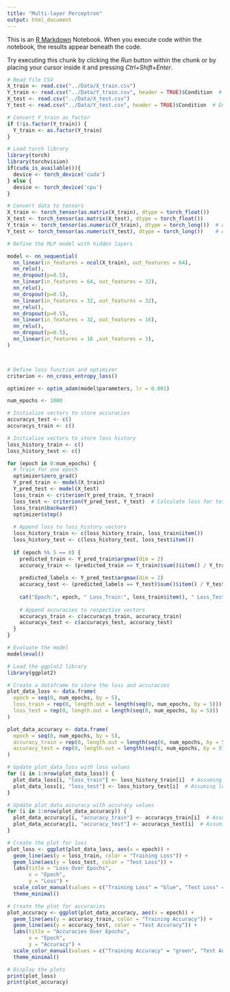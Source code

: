 ```yaml
---
title: "Multi-layer Perceptron"
output: html_document
---
```


This is an [R Markdown](http://rmarkdown.rstudio.com) Notebook. When you execute code within the notebook, the results appear beneath the code.

Try executing this chunk by clicking the *Run* button within the chunk or by placing your cursor inside it and pressing *Ctrl+Shift+Enter*.

```r
# Read file CSV
X_train <- read.csv("../Data/X_train.csv")
Y_train <- read.csv("../Data/Y_train.csv", header = TRUE)$Condition  # Ensure Y_train is read as a vector
X_test <- read.csv("../Data/X_test.csv")
Y_test <- read.csv("../Data/Y_test.csv", header = TRUE)$Condition  # Ensure Y_test is read as a vector

# Convert Y_train as_factor
if (!is.factor(Y_train)) {
  Y_train <- as.factor(Y_train)
}
```

```r
# Load torch library
library(torch)
library(torchvision)
if(cuda_is_available()){
  device <- torch_device('cuda')
} else {
  device <- torch_device('cpu')
}

# Convert data to tensors
X_train <- torch_tensor(as.matrix(X_train), dtype = torch_float())
X_test <- torch_tensor(as.matrix(X_test), dtype = torch_float())
Y_train <- torch_tensor(as.numeric(Y_train), dtype = torch_long())  # Adjust labels if needed
Y_test <- torch_tensor(as.numeric(Y_test), dtype = torch_long())    # Adjust labels if needed

# Define the MLP model with hidden layers

model <- nn_sequential(
  nn_linear(in_features = ncol(X_train), out_features = 64),
  nn_relu(),
  nn_dropout(p=0.5),
  nn_linear(in_features = 64, out_features = 32),
  nn_relu(),
  nn_dropout(p=0.5),
  nn_linear(in_features = 32, out_features = 32),
  nn_relu(),
  nn_dropout(p=0.5),
  nn_linear(in_features = 32, out_features = 16),
  nn_relu(),
  nn_dropout(p=0.5),
  nn_linear(in_features = 16 ,out_features = 3),
)



# Define loss function and optimizer
criterion <- nn_cross_entropy_loss()

optimizer <- optim_adam(model$parameters, lr = 0.001)
```

```r
num_epochs <- 1000

# Initialize vectors to store accuracies
accuracys_test <- c()
accuracys_train <- c()

# Initialize vectors to store loss history
loss_history_train <- c()
loss_history_test <- c()

for (epoch in 0:num_epochs) {
  # Train for one epoch
  optimizer$zero_grad()
  Y_pred_train <- model(X_train)
  Y_pred_test <- model(X_test)
  loss_train <- criterion(Y_pred_train, Y_train)
  loss_test <- criterion(Y_pred_test, Y_test)  # Calculate loss for test set
  loss_train$backward()
  optimizer$step()
  
  # Append loss to loss_history vectors
  loss_history_train <- c(loss_history_train, loss_train$item())
  loss_history_test <- c(loss_history_test, loss_test$item())
  
  if (epoch %% 5 == 0) {
    predicted_train <- Y_pred_train$argmax(dim = 2)
    accuracy_train <- (predicted_train == Y_train)$sum()$item() / Y_train$size()
    
    predicted_labels <- Y_pred_test$argmax(dim = 2)
    accuracy_test <- (predicted_labels == Y_test)$sum()$item() / Y_test$size()
    
    cat("Epoch:", epoch, " Loss_Train:", loss_train$item(), " Loss_Test:", loss_test$item(), " Accuracy_Train: ", accuracy_train, " Accuracy_Test: ", accuracy_test, "\n")
    
    # Append accuracies to respective vectors
    accuracys_train <- c(accuracys_train, accuracy_train)
    accuracys_test <- c(accuracys_test, accuracy_test)
  }
}

# Evaluate the model
model$eval()


```

```r
# Load the ggplot2 library
library(ggplot2)

# Create a dataframe to store the loss and accuracies
plot_data_loss <- data.frame(
  epoch = seq(0, num_epochs, by = 5),
  loss_train = rep(0, length.out = length(seq(0, num_epochs, by = 5))),
  loss_test = rep(0, length.out = length(seq(0, num_epochs, by = 5)))
)

plot_data_accuracy <- data.frame(
  epoch = seq(0, num_epochs, by = 5),
  accuracy_train = rep(0, length.out = length(seq(0, num_epochs, by = 5))),
  accuracy_test = rep(0, length.out = length(seq(0, num_epochs, by = 5)))
)

# Update plot_data_loss with loss values
for (i in 1:nrow(plot_data_loss)) {
  plot_data_loss[i, "loss_train"] <- loss_history_train[i]  # Assuming loss_history_train is defined
  plot_data_loss[i, "loss_test"] <- loss_history_test[i]  # Assuming loss_history_test is defined
}

# Update plot_data_accuracy with accuracy values
for (i in 1:nrow(plot_data_accuracy)) {
  plot_data_accuracy[i, "accuracy_train"] <- accuracys_train[i]  # Assuming accuracys_train is defined
  plot_data_accuracy[i, "accuracy_test"] <- accuracys_test[i]  # Assuming accuracys_test is defined
}

# Create the plot for loss
plot_loss <- ggplot(plot_data_loss, aes(x = epoch)) +
  geom_line(aes(y = loss_train, color = "Training Loss")) +
  geom_line(aes(y = loss_test, color = "Test Loss")) +
  labs(title = "Loss Over Epochs",
       x = "Epoch",
       y = "Loss") +
  scale_color_manual(values = c("Training Loss" = "blue", "Test Loss" = "red")) +
  theme_minimal()

# Create the plot for accuracies
plot_accuracy <- ggplot(plot_data_accuracy, aes(x = epoch)) +
  geom_line(aes(y = accuracy_train, color = "Training Accuracy")) +
  geom_line(aes(y = accuracy_test, color = "Test Accuracy")) +
  labs(title = "Accuracies Over Epochs",
       x = "Epoch",
       y = "Accuracy") +
  scale_color_manual(values = c("Training Accuracy" = "green", "Test Accuracy" = "purple")) +
  theme_minimal()

# Display the plots
print(plot_loss)
print(plot_accuracy)



```


